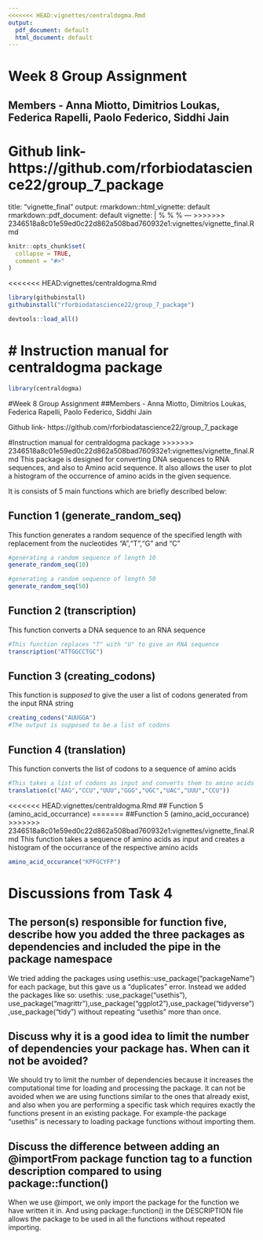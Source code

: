 ```yaml
---
<<<<<<< HEAD:vignettes/centraldogma.Rmd
output:
  pdf_document: default
  html_document: default
---
```



# Week 8 Group Assignment
## Members - Anna Miotto, Dimitrios Loukas, Federica Rapelli, Paolo Federico, Siddhi Jain

Github link- https://github.com/rforbiodatascience22/group_7_package
=======
title: "vignette_final"
output:
  rmarkdown::html_vignette: default
  rmarkdown::pdf_document: default
vignette: |
  %\VignetteIndexEntry{vignette_final} %\VignetteEngine{knitr::rmarkdown} %\VignetteEncoding{UTF-8}
---
>>>>>>> 2346518a8c01e59ed0c22d862a508bad760932e1:vignettes/vignette_final.Rmd

```r
knitr::opts_chunk$set(
  collapse = TRUE,
  comment = "#>"
)
```
<<<<<<< HEAD:vignettes/centraldogma.Rmd
```r
library(githubinstall)
githubinstall("rforbiodatascience22/group_7_package")
```

```r
devtools::load_all()
```
# Instruction manual for centraldogma package
=======

```r
library(centraldogma)
```

#Week 8 Group Assignment
##Members - Anna Miotto, Dimitrios Loukas, Federica Rapelli, Paolo Federico, Siddhi Jain

Github link- https://github.com/rforbiodatascience22/group_7_package

#Instruction manual for centraldogma package
>>>>>>> 2346518a8c01e59ed0c22d862a508bad760932e1:vignettes/vignette_final.Rmd
This package is designed for converting DNA sequences to RNA sequences, and also to Amino acid sequence. It also allows the user to plot a histogram of the occurrence of amino acids in the given sequence. 

It is consists of 5 main functions which are briefly described below:

## Function 1 (generate_random_seq)
This function generates a random sequence of the specified length with replacement from the nucleotides "A","T","G" and "C"
```r
#generating a random sequence of length 10
generate_random_seq(10)
```
```r
#generating a random sequence of length 50
generate_random_seq(50)
```
## Function 2 (transcription)
This function converts a DNA sequence to an RNA sequence
```r
#This function replaces "T" with "U" to give an RNA sequence
transcription("ATTGGCCTGC")
```
## Function 3 (creating_codons)
This function is _supposed_ to give the user a list of codons generated from the input RNA string
```r
creating_codons("AUUGGA")
#The output is supposed to be a list of codons
```
## Function 4 (translation)
This function converts the list of codons to a sequence of amino acids
```r
#This takes a list of codons as input and converts them to amino acids
translation(c("AAG","CCU","UUU","GGG","UGC","UAC","UUU","CCU"))
```
<<<<<<< HEAD:vignettes/centraldogma.Rmd
## Function 5 (amino_acid_occurrance)
=======
##Function 5 (amino_acid_occurance)
>>>>>>> 2346518a8c01e59ed0c22d862a508bad760932e1:vignettes/vignette_final.Rmd
This function takes a sequence of amino acids as input and creates a histogram of the occurrance of the respective amino acids
```r
amino_acid_occurance("KPFGCYFP")
```
# Discussions from Task 4

## The person(s) responsible for function five, describe how you added the three packages as dependencies and included the pipe in the package namespace
We tried adding the packages using usethis::use_package("packageName") for each package, but this gave us a "duplicates" error.
Instead we added the packages like so:
usethis: :use_package("usethis"), use_package("magrittr"),use_package("ggplot2"),use_package("tidyverse"),use_package("tidy")
without repeating "usethis" more than once.

## Discuss why it is a good idea to limit the number of dependencies your package has. When can it not be avoided?
We should try to limit the number of dependencies because it increases the computational time for loading and processing the package. It can not be avoided when we are using functions similar to the ones that already exist, and also when you are performing a specific task which requires exactly the functions present in an existing package. For example-the package "usethis" is necessary to loading package functions without importing them.

## Discuss the difference between adding an @importFrom package function tag to a function description compared to using package::function()
When we use @import, we only import the package for the function we have written it in. And using package::function() in the DESCRIPTION file allows the package to be used in all the functions without repeated importing.



